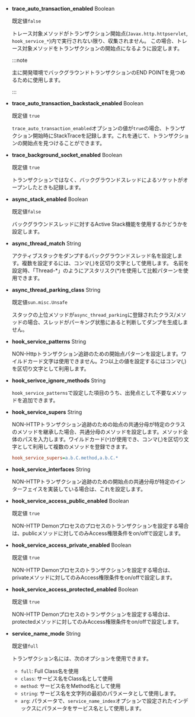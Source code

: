 - **trace_auto_transaction_enabled** <span class='type'>Boolean</span>

  既定値`false`

  トレース対象メソッドがトランザクション開始点(`Javax.http.httpservlet`, `hook_service_*`)内で実行されない限り、収集されません。 この場合、トレース対象メソッドをトランザクションの開始点になるように設定します。

  :::note

  主に開発環境でバックグラウンドトランザクションのEND POINTを見つめるために使用します。

  :::

- **trace_auto_transaction_backstack_enabled** <span class='type'>Boolean</span>

  既定値 `true`

  `trace_auto_transaction_enabled`オプションの値が`true`の場合、トランザクション開始時にStackTraceを記録します。これを通じて、トランザクションの開始点を見つけることができます。

- **trace_background_socket_enabled** <span class='type'>Boolean</span>

  既定値 `true`

  トランザクションではなく、バックグラウンドスレッドによるソケットがオープンしたときも記録します。

- **async_stack_enabled** <span class='type'>Boolean</span>

  既定値`false`

  バックグラウンドスレッドに対するActive Stack機能を使用するかどうかを設定します。

- **async_thread_match** <span class='type'>String</span>

  アクティブスタックをダンプするバックグラウンドスレッド名を設定します。複数を設定するには、コンマ(,)を区切り文字として使用します。 名前を設定時、「Thread-\*」のようにアスタリスク(\*)を使用して比較パターンを使用できます。

- **async_thread_parking_class** <span class='type'>String</span>

  既定値`sun.misc.Unsafe`

  スタックの上位メソッドが`async_thread_parking`に登録されたクラス/メソッドの場合、スレッドがパーキング状態にあると判断してダンプを生成しません。

- **hook_service_patterns** <span class='type'>String</span>

  NON-Httpトランザクション追跡のための開始点パターンを設定します。ワイルドカード文字は使用できません。2つ以上の値を設定するにはコンマ(,)を区切り文字として利用します。

- **hook_serivce_ignore_methods** <span class='type'>String</span>

  `hook_service_patterns`で設定した項目のうち、出発点として不要なメソッドを追加できます。

- **hook_service_supers** <span class='type'>String</span>

  NON-HTTPトランザクション追跡のための始点の共通分母が特定のクラスのメソッドを継承した場合、共通分母のメソッドを設定します。メソッド全体のパスを入力します。ワイルドカード(`*`)が使用でき、コンマ(,)を区切り文字として利用して複数のメソッドを登録できます。

  ```ini title="whatap.conf"
  hook_service_supers=a.b.C.method,a.b.C.*
  ```

- **hook_service_interfaces** <span class='type'>String</span>

  NON-HTTPトランザクション追跡のための開始点の共通分母が特定のインターフェイスを実装している場合は、これを設定します。

- **hook_service_access_public_enabled** <span class='type'>Boolean</span>

  既定値 `true`

  NON-HTTP Demonプロセスのプロセスのトランザクションを設定する場合は、publicメソッドに対してのみAccess権限条件をon/offで設定します。

- **hook_service_access_private_enabled** <span class='type'>Boolean</span>

  既定値 `true`

  NON-HTTP Demonプロセスのトランザクションを設定する場合は、privateメソッドに対してのみAccess権限条件をon/offで設定します。

- **hook_service_access_protected_enabled** <span class='type'>Boolean</span>

  既定値 `true`

  NON-HTTP Demonプロセスのトランザクションを設定する場合は、protectedメソッドに対してのみAccess権限条件をon/offで設定します。

- **service_name_mode** <span class='type'>String</span>

  既定値`full`

  トランザクション名には、次のオプションを使用できます。

  - `full`: Full Class名を使用
  - `class`: サービス名をClass名として使用
  - `method`: サービス名をMethod名として使用
  - `string`: サービス名を文字列の最初のパラメータとして使用します。
  - `arg`: パラメータで、`service_name_index`オプションで設定されたインデックスにパラメータをサービス名として使用します。
